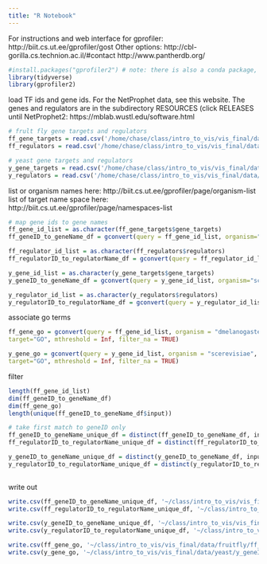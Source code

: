 ```yaml
---
title: "R Notebook"
---
```

For instructions and web interface for gprofiler:
http://biit.cs.ut.ee/gprofiler/gost
Other options:
http://cbl-gorilla.cs.technion.ac.il/#contact
http://www.pantherdb.org/
```r
#install.packages("gprofiler2") # note: there is also a conda package, if using a conda environment
library(tidyverse)
library(gprofiler2)
```

load TF ids and gene ids. For the NetProphet data, see this website. The genes and regulators are in the subdirectory RESOURCES (click RELEASES until NetProphet2:
https://mblab.wustl.edu/software.html

```r
# frult fly gene targets and regulators
ff_gene_targets = read.csv('/home/chase/class/intro_to_vis/vis_final/data/FRUIT_FLY/RESOURCES/genes', col.names = "gene_targets")
ff_regulators = read.csv('/home/chase/class/intro_to_vis/vis_final/data/FRUIT_FLY/RESOURCES/regulators', col.names = "regulators")

# yeast gene targets and regulators
y_gene_targets = read.csv('/home/chase/class/intro_to_vis/vis_final/data/YEAST/RESOURCES/genes', col.names = "gene_targets")
y_regulators = read.csv('/home/chase/class/intro_to_vis/vis_final/data/YEAST/RESOURCES/regulators', col.names = "regulators")
```

list or organism names here:
http://biit.cs.ut.ee/gprofiler/page/organism-list
list of target name space here:
http://biit.cs.ut.ee/gprofiler/page/namespaces-list
```r
# map gene ids to gene names
ff_gene_id_list = as.character(ff_gene_targets$gene_targets)
ff_geneID_to_geneName_df = gconvert(query = ff_gene_id_list, organism="dmelanogaster", target="UNIPROTSPTREMBL", mthreshold=Inf, filter_na = FALSE)

ff_regulator_id_list = as.character(ff_regulators$regulators)
ff_regulatorID_to_regulatorName_df = gconvert(query = ff_regulator_id_list, organism="dmelanogaster", target="UNIPROTSPTREMBL", mthreshold=Inf, filter_na = FALSE)

y_gene_id_list = as.character(y_gene_targets$gene_targets)
y_geneID_to_geneName_df = gconvert(query = y_gene_id_list, organism="scerevisiae", target="ENSG", mthreshold=Inf, filter_na = FALSE)

y_regulator_id_list = as.character(y_regulators$regulators)
y_regulatorID_to_regulatorName_df = gconvert(query = y_regulator_id_list, organism="scerevisiae", target="ENSG", mthreshold=Inf, filter_na = FALSE)

```

associate go terms
```r

ff_gene_go = gconvert(query = ff_gene_id_list, organism = "dmelanogaster",
target="GO", mthreshold = Inf, filter_na = TRUE)

y_gene_go = gconvert(query = y_gene_id_list, organism = "scerevisiae",
target="GO", mthreshold = Inf, filter_na = TRUE)

```

filter
```r

length(ff_gene_id_list)
dim(ff_geneID_to_geneName_df)
dim(ff_gene_go)
length(unique(ff_geneID_to_geneName_df$input))

# take first match to geneID only
ff_geneID_to_geneName_unique_df = distinct(ff_geneID_to_geneName_df, input, .keep_all = TRUE)
ff_regulatorID_to_regulatorName_unique_df = distinct(ff_regulatorID_to_regulatorName_df, input, .keep_all = TRUE)

y_geneID_to_geneName_unique_df = distinct(y_geneID_to_geneName_df, input, .keep_all = TRUE)
y_regulatorID_to_regulatorName_unique_df = distinct(y_regulatorID_to_regulatorName_df, input, .keep_all = TRUE)
  
```


write out
```r

write.csv(ff_geneID_to_geneName_unique_df, '~/class/intro_to_vis/vis_final/data/fruitfly/ff_geneID_to_geneName.csv', row.names=FALSE)
write.csv(ff_regulatorID_to_regulatorName_unique_df, '~/class/intro_to_vis/vis_final/data/fruitfly/ff_regulatorID_to_regulatorName.csv', row.names=FALSE)

write.csv(y_geneID_to_geneName_unique_df, '~/class/intro_to_vis/vis_final/data/yeast/y_geneID_to_geneName.csv', row.names=FALSE)
write.csv(y_regulatorID_to_regulatorName_unique_df, '~/class/intro_to_vis/vis_final/data/yeast/y_regulatorID_to_regulatorName.csv', row.names=FALSE)

write.csv(ff_gene_go, '~/class/intro_to_vis/vis_final/data/fruitfly/ff_geneID_to_go.csv', row.names=FALSE)
write.csv(y_gene_go, '~/class/intro_to_vis/vis_final/data/yeast/y_geneID_to_go.csv', row.names=FALSE)
```


